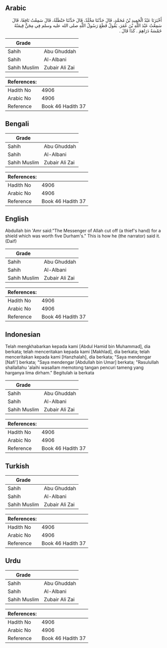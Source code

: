 ## Arabic


<div dir="rtl" lang="ar" style={{fontSize:'larger',backgroundColor:'#f8f9fa',padding:20}}>
أَخْبَرَنَا عَبْدُ الْحَمِيدِ بْنُ مُحَمَّدٍ، قَالَ حَدَّثَنَا مَخْلَدٌ، قَالَ حَدَّثَنَا حَنْظَلَةُ، قَالَ سَمِعْتُ نَافِعًا، قَالَ سَمِعْتُ عَبْدَ اللَّهِ بْنَ عُمَرَ، يَقُولُ قَطَعَ رَسُولُ اللَّهِ صلى الله عليه وسلم فِي مِجَنٍّ قِيمَتُهُ خَمْسَةُ دَرَاهِمَ ‏.‏ كَذَا قَالَ ‏.‏
</div>
<div style={{backgroundColor:'#f8f9fa',padding:20, marginBottom: 10}}><table> <thead> <tr> <th>Grade</th> <th></th> </tr> </thead> <tbody> <tr><td>Sahih</td><td>Abu Ghuddah</td></tr><tr><td>Sahih</td><td>Al-Albani</td></tr><tr><td>Sahih Muslim</td><td>Zubair Ali Zai</td></tr></tbody></table><table> <thead> <tr> <th>References:</th> <th></th> </tr> </thead> <tbody><tr><td>Hadith No</td><td>4906</td></tr><tr><td>Arabic No</td><td>4906</td></tr><tr><td>Reference</td><td>Book 46 Hadith 37</td></tr></tbody></table></div>

## Bengali


<div dir="ltr" lang="bn" style={{fontSize:'larger',backgroundColor:'#f8f9fa',padding:20}}>

</div>
<div style={{backgroundColor:'#f8f9fa',padding:20, marginBottom: 10}}><table> <thead> <tr> <th>Grade</th> <th></th> </tr> </thead> <tbody> <tr><td>Sahih</td><td>Abu Ghuddah</td></tr><tr><td>Sahih</td><td>Al-Albani</td></tr><tr><td>Sahih Muslim</td><td>Zubair Ali Zai</td></tr></tbody></table><table> <thead> <tr> <th>References:</th> <th></th> </tr> </thead> <tbody><tr><td>Hadith No</td><td>4906</td></tr><tr><td>Arabic No</td><td>4906</td></tr><tr><td>Reference</td><td>Book 46 Hadith 37</td></tr></tbody></table></div>

## English


<div dir="ltr" lang="en" style={{fontSize:'larger',backgroundColor:'#f8f9fa',padding:20}}>
Abdullah bin 'Amr said:"The Messenger of Allah cut off (a thief's hand) for a shield which was worth five Durham's." This is how he (the narrator) said it. (Daif)
</div>
<div style={{backgroundColor:'#f8f9fa',padding:20, marginBottom: 10}}><table> <thead> <tr> <th>Grade</th> <th></th> </tr> </thead> <tbody> <tr><td>Sahih</td><td>Abu Ghuddah</td></tr><tr><td>Sahih</td><td>Al-Albani</td></tr><tr><td>Sahih Muslim</td><td>Zubair Ali Zai</td></tr></tbody></table><table> <thead> <tr> <th>References:</th> <th></th> </tr> </thead> <tbody><tr><td>Hadith No</td><td>4906</td></tr><tr><td>Arabic No</td><td>4906</td></tr><tr><td>Reference</td><td>Book 46 Hadith 37</td></tr></tbody></table></div>

## Indonesian


<div dir="ltr" lang="id" style={{fontSize:'larger',backgroundColor:'#f8f9fa',padding:20}}>
Telah mengkhabarkan kepada kami [Abdul Hamid bin Muhammad], dia berkata; telah menceritakan kepada kami [Makhlad], dia berkata; telah menceritakan kepada kami [Hanzhalah], dia berkata; "Saya mendengar [Nafi'] berkata; "Saya mendengar [Abdullah bin Umar] berkata; "Rasulullah shallallahu 'alaihi wasallam memotong tangan pencuri tameng yang harganya lima dirham." Begitulah ia berkata
</div>
<div style={{backgroundColor:'#f8f9fa',padding:20, marginBottom: 10}}><table> <thead> <tr> <th>Grade</th> <th></th> </tr> </thead> <tbody> <tr><td>Sahih</td><td>Abu Ghuddah</td></tr><tr><td>Sahih</td><td>Al-Albani</td></tr><tr><td>Sahih Muslim</td><td>Zubair Ali Zai</td></tr></tbody></table><table> <thead> <tr> <th>References:</th> <th></th> </tr> </thead> <tbody><tr><td>Hadith No</td><td>4906</td></tr><tr><td>Arabic No</td><td>4906</td></tr><tr><td>Reference</td><td>Book 46 Hadith 37</td></tr></tbody></table></div>

## Turkish


<div dir="ltr" lang="tr" style={{fontSize:'larger',backgroundColor:'#f8f9fa',padding:20}}>

</div>
<div style={{backgroundColor:'#f8f9fa',padding:20, marginBottom: 10}}><table> <thead> <tr> <th>Grade</th> <th></th> </tr> </thead> <tbody> <tr><td>Sahih</td><td>Abu Ghuddah</td></tr><tr><td>Sahih</td><td>Al-Albani</td></tr><tr><td>Sahih Muslim</td><td>Zubair Ali Zai</td></tr></tbody></table><table> <thead> <tr> <th>References:</th> <th></th> </tr> </thead> <tbody><tr><td>Hadith No</td><td>4906</td></tr><tr><td>Arabic No</td><td>4906</td></tr><tr><td>Reference</td><td>Book 46 Hadith 37</td></tr></tbody></table></div>

## Urdu


<div dir="rtl" lang="ur" style={{fontSize:'larger',backgroundColor:'#f8f9fa',padding:20}}>

</div>
<div style={{backgroundColor:'#f8f9fa',padding:20, marginBottom: 10}}><table> <thead> <tr> <th>Grade</th> <th></th> </tr> </thead> <tbody> <tr><td>Sahih</td><td>Abu Ghuddah</td></tr><tr><td>Sahih</td><td>Al-Albani</td></tr><tr><td>Sahih Muslim</td><td>Zubair Ali Zai</td></tr></tbody></table><table> <thead> <tr> <th>References:</th> <th></th> </tr> </thead> <tbody><tr><td>Hadith No</td><td>4906</td></tr><tr><td>Arabic No</td><td>4906</td></tr><tr><td>Reference</td><td>Book 46 Hadith 37</td></tr></tbody></table></div>